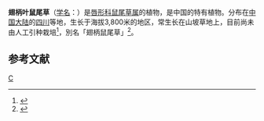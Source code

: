 {{Speciesbox 
| taxon = Salvia alatipetiolata
| authority = [[孙雄才|Sun]]
}}

'''翅柄叶鼠尾草'''（[[学名|学名]]：{{lang|la|''Salvia alatipetiolata''}}）是[[唇形科|唇形科]][[鼠尾草属|鼠尾草属]]的植物，是中国的特有植物。分布在[[中国大陆|中国大陆]]的[[四川|四川]]等地，生长于海拔3,800米的地区，常生长在山坡草地上，目前尚未由人工引种栽培<ref>{{cite web| url =http://www.bioinfo.cn/db05/KmzwSpecies.php?action=view&id=12830| title =翅柄叶鼠尾草| work =《中国高等植物数据库全库》| publisher =中国科学院微生物研究所| author =昆明植物研究所| accessdate =2009-02-24| deadurl =yes| archiveurl =https://web.archive.org/web/20160305055001/http://www.bioinfo.cn/db05/KmzwSpecies.php?action=view&id=12830| archivedate =2016-03-05}}</ref>，別名「翅柄鼠尾草」<ref>{{cite web | url=http://db.kib.ac.cn/CNFlora/SearchResult.aspx?CPNI=CPNI-256-43306 | title=翅柄鼠尾草 Salvia alatipetiolata H. T. Sun | publisher=中国植物物种信息数据库 | accessdate=2013-01-15}}</ref>。

== 参考文献 ==
{{reflist}}
{{Taxonbar}}

[[Category:鼠尾草属|C]]
